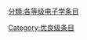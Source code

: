 {{catmore1|[[Wikipedia:电子学专题|Wikipedia:电子学专题]]}}
{{Articles by Quality|topic=电子学|project=电子学|format=TOC}}
{{emptycat}}

[[分類:各等级电子学条目|分類:各等级电子学条目]]
[[Category:优良级条目|Category:优良级条目]]